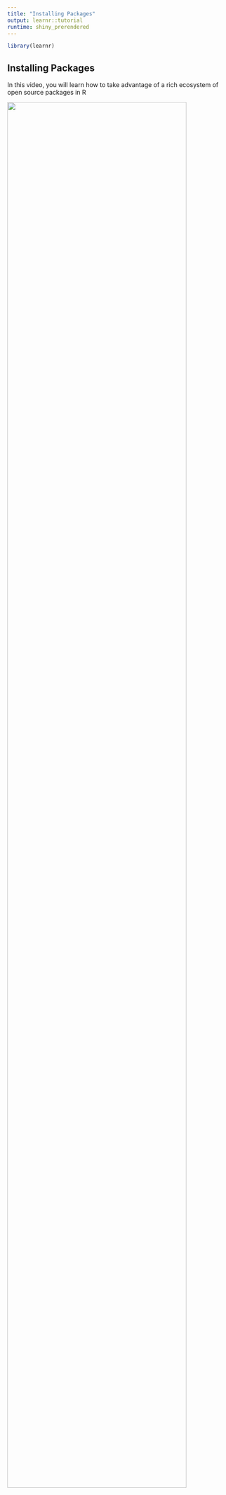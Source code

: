 ```yaml
---
title: "Installing Packages"
output: learnr::tutorial
runtime: shiny_prerendered
---
```

```r
library(learnr)
```

## Installing Packages

In this video, you will learn how to take advantage of a rich ecosystem of open source packages in R 
  
![](https://youtu.be/2bjeUV_ySyM){width="90%"}